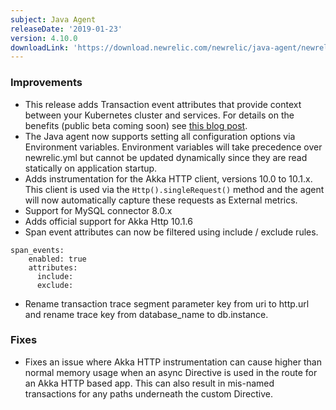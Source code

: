 ```yaml
---
subject: Java Agent
releaseDate: '2019-01-23'
version: 4.10.0
downloadLink: 'https://download.newrelic.com/newrelic/java-agent/newrelic-agent/4.10.0/'
---
```


### Improvements

* This release adds Transaction event attributes that provide context between your Kubernetes cluster and services. For details on the benefits (public beta coming soon) see [this blog post](https://blog.newrelic.com/engineering/monitoring-application-performance-in-kubernetes/).
* The Java agent now supports setting all configuration options via Environment variables. Environment variables will take precedence over newrelic.yml but cannot be updated dynamically since they are read statically on application startup.
* Adds instrumentation for the Akka HTTP client, versions 10.0 to 10.1.x. This client is used via the `Http().singleRequest()` method and the agent will now automatically capture these requests as External metrics.
* Support for MySQL connector 8.0.x
* Adds official support for Akka Http 10.1.6
* Span event attributes can now be filtered using include / exclude rules.

```
span_events:
    enabled: true
    attributes:
      include:
      exclude:
```

* Rename transaction trace segment parameter key from uri to http.url and rename trace key from database_name to db.instance.

### Fixes

* Fixes an issue where Akka HTTP instrumentation can cause higher than normal memory usage when an async Directive is used in the route for an Akka HTTP based app. This can also result in mis-named transactions for any paths underneath the custom Directive.
